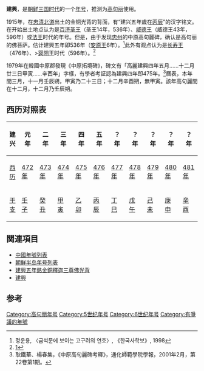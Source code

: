 '''建興'''，是[[朝鲜三国时代|朝鲜三国时代]]的一个[[年号|年号]]，推测为[[高句丽|高句丽]]使用。

1915年，在[[忠清北道|忠清北道]]出土的金铜光背的背面，有“建兴五年歲在[[丙辰|丙辰]]”的汉字铭文。在开始出土地点认为是[[百济圣王|百济圣王]]（圣王14年，536年）、[[威德王|威德王]]（威德王43年，596年）或[[法王|法王]]时代的年号。但是，由于发现[[忠州|忠州]]的中原高句麗碑，确认是高句丽的佛菩萨。估计建興五年即536年（[[安原王|安原王]]6年）。<ref>정운용, 〈금석문에 보이는 고구려의 연호〉, 《한국사학보》, 1998</ref>此外有观点认为是[[长寿王|长寿王]]（476年）、>[[婴阳王|婴阳王]]时代（596年）。<ref>[http://100.nate.com/dicsearch/pentry.html?s=K&i=252706&v=42]{{dead link|date=2018年2月 |bot=InternetArchiveBot |fix-attempted=yes }}</ref>

1979年在韓國中原郡發現《中原拓境碑》，碑文有「高麗建興四年五月……十二月廿三日甲寅……辛酉年」字樣，有學者考証認為建興四年即475年。<ref>耿鐵華、楊春集，《中原高句麗碑考釋》，通化師範學院學報，2001年2月，第22卷第1期。</ref>曆表，本年閏三月，十一月壬辰朔，甲寅乃二十三日；十二月辛酉朔，無甲寅。該年高句麗閏在十二月，十二月乃壬辰朔。

== 西历对照表 ==
{| class="wikitable" 
!建兴||元年||二年||三年||四年||五年||？年||？年||？年||？年||？年
|-
![[西历|西历]]
|[[472年|472年]]||[[473年|473年]]||[[474年|474年]]||[[475年|475年]]||[[476年|476年]]||[[477年|477年]]||[[478年|478年]]||[[479年|479年]]||[[480年|480年]]||[[481年|481年]]
|-
![[干支|干支]]
|[[壬子|壬子]]||[[癸丑|癸丑]]||[[甲寅|甲寅]]||[[乙卯|乙卯]]||[[丙辰|丙辰]]||[[丁巳|丁巳]]||[[戊午|戊午]]||[[己未|己未]]||[[庚申|庚申]]||[[辛酉|辛酉]]
|}

== 関連項目 ==
*[[中國年號列表|中國年號列表]]
* [[朝鮮半岛年号列表|朝鮮半岛年号列表]]
* [[建興五年銘金銅釋迦三尊佛光背|建興五年銘金銅釋迦三尊佛光背]]
* [[建興|建興]]

== 参考 ==
{{Reflist|2}}

{{南北朝年号}}
{{朝鮮半島年號}}

[[Category:高句丽年号|Category:高句丽年号]]
[[Category:5世纪年号|Category:5世纪年号]]
[[Category:6世纪年号|Category:6世纪年号]]
[[Category:有爭議的年號|Category:有爭議的年號]]